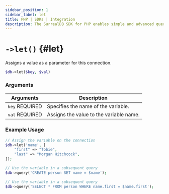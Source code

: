 ```yaml
---
sidebar_position: 1
sidebar_label: let
title: PHP | SDKs | Integration
description: The SurrealDB SDK for PHP enables simple and advanced querying of a remote or embedded database.
---
```


# `->let()` {#let}

Assigns a value as a parameter for this connection.

```php title="Method Syntax"
$db->let($key, $val)
```

### Arguments
<table>
    <thead>
        <tr>
            <th colspan="2" scope="col">Arguments</th>
            <th colspan="2" scope="col">Description</th>
        </tr>
    </thead>  
    <tbody>
        <tr>
            <td colspan="2" scope="row" data-label="Arguments">
                <code>key</code>
                <l className='yellow'>REQUIRED</l>
            </td>
            <td colspan="2" scope="row" data-label="Description">
                Specifies the name of the variable.
            </td>
        </tr>
        <tr>
            <td colspan="2" scope="row" data-label="Arguments">
                <code>val</code>
                <l className='yellow'>REQUIRED</l>
            </td>
            <td colspan="2" scope="row" data-label="Description">
                Assigns the value to the variable name.
            </td>
        </tr>
    </tbody>
</table>

### Example Usage
```php
// Assign the variable on the connection
$db->let('name', [
	"first" => "Tobie",
	"last" => "Morgan Hitchcock",
]);

// Use the variable in a subsequent query
$db->query('CREATE person SET name = $name');

// Use the variable in a subsequent query
$db->query('SELECT * FROM person WHERE name.first = $name.first');
```